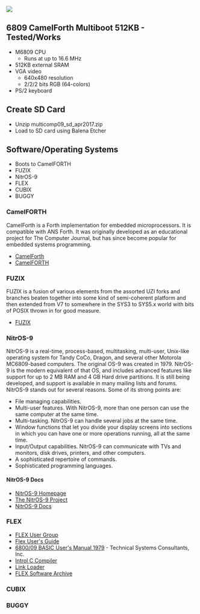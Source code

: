 <img src="http://land-boards.com/blwiki/images/3/35/RETRO-EP4CE15-P958-720PX.jpg"></img>

== 6809 CamelForth Multiboot  512KB - Tested/Works ==

* M6809 CPU
** Runs at up to 16.6 MHz
* 512KB external SRAM
* VGA video
** 640x480 resolution
** 2/2/2 bits RGB (64-colors)
* PS/2 keyboard

== Create SD Card ==

* Unzip multicomp09_sd_apr2017.zip
* Load to SD card using Balena Etcher

== Software/Operating Systems ==

* Boots to CamelFORTH
* FUZIX
* NitrOS-9
* FLEX
* CUBIX
* BUGGY

=== CamelFORTH ===

CamelForth is a Forth implementation for embedded microprocessors. It is compatible with ANS Forth. It was originally developed as an educational project for The Computer Journal, but has since become popular for embedded systems programming.

* [https://github.com/nealcrook/multicomp6809/wiki/camelforth CamelForth]
* [http://www.camelforth.com/news.php CamelFORTH]

=== FUZIX ===

FUZIX is a fusion of various elements from the assorted UZI forks and branches beaten together into some kind of semi-coherent platform and then extended from V7 to somewhere in the SYS3 to SYS5.x world with bits of POSIX thrown in for good measure.

* [https://github.com/EtchedPixels/FUZIX FUZIX]

=== NitrOS-9 ===

NitrOS-9 is a real-time, process-based, multitasking, multi-user, Unix-like operating system for Tandy CoCo, Dragon, and several other Motorola MC6809-based computers. The original OS-9 was created in 1979. NitrOS-9 is the modern equivalent of that OS, and includes advanced features like support for up to 2 MB RAM and 4 GB Hard drive partitions. It is still being developed, and support is available in many mailing lists and forums.
NitrOS-9 stands out for several reasons. Some of its strong points are: 

* File managing capabilities.
* Multi-user features. With NitrOS-9, more than one person can use the same computer at the same time.
* Multi-tasking. NitrOS-9 can handle several jobs at the same time.
* Window functions that let you divide your display screens into sections in which you can have one or more operations running, all at the same time.
* Input/Output capabilities. NitrOS-9 can communicate with TVs and monitors, disk drives, printers, and other computers.
* A sophisticated repertoire of commands.
* Sophisticated programming languages.

====  NitrOS-9 Docs ====

* [http://www.nitros9.org/battle.html NitrOS-9 Homepage]
* [https://sourceforge.net/projects/nitros9/ The NitrOS-9 Project]
* [https://nitros9.sourceforge.io/wiki/index.php/Main_Page#Doc NitrOS-9 Docs]

=== FLEX ===

* [http://www.flexusergroup.com/flexusergroup/fug4.htm FLEX User Group]
* [http://www.flexusergroup.com/flexusergroup/pdfs/swflexum.pdf Flex User's Guide]
* [http://www.flexusergroup.com/flexusergroup/pdfs/basic_um.pdf 6800/09 BASIC User's Manual 1979] - Technical Systems Consultants, Inc.
* [http://www.flexusergroup.com/flexusergroup/pdfs/INTROL-C.pdf Introl C Compiler]
* [http://www.flexusergroup.com/flexusergroup/pdfs/linkload.pdf Link Loader]
* [https://www.simonwynn.com/flex FLEX Software Archive]

=== CUBIX ===

=== BUGGY ===

